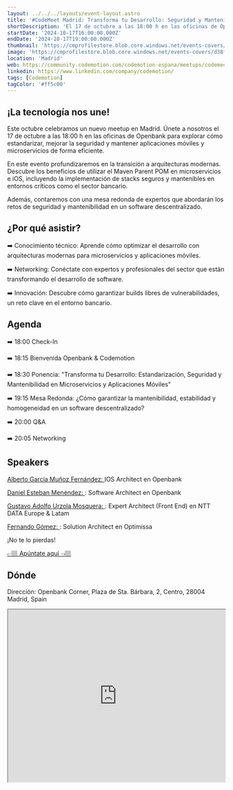 ```yaml
---
layout: ../../../layouts/event-layout.astro
title: '#CodeMeet Madrid: Transforma tu Desarrollo: Seguridad y Mantenibilidad en un Software Descentralizado'
shortDescription: 'El 17 de octubre a las 18:00 h en las oficinas de Openbank, únete a Codemotion para explorar cómo estandarizar, mejorar la seguridad y mantener aplicaciones móviles y microservicios de forma eficiente.'
startDate: '2024-10-17T16:00:00.000Z'
endDate: '2024-10-17T19:00:00.000Z'
thumbnail: 'https://cmprofilestore.blob.core.windows.net/events-covers/d38f1678-5905-47cd-9a09-b609bb362f89-1726757080-cover.png'
image: 'https://cmprofilestore.blob.core.windows.net/events-covers/d38f1678-5905-47cd-9a09-b609bb362f89-1726757080-cover.png'
location: 'Madrid'
web: https://community.codemotion.com/codemotion-espana/meetups/codemeet-madridtransforma-tu-desarrollo-seguridad-y-mantenibilidad-en-un-software-descentralizado
linkedin: https://www.linkedin.com/company/codemotion/
tags: [Codemotion]
tagColor: '#ff5c00'
---
```


## ¡La tecnología nos une!

Este octubre celebramos un nuevo meetup en Madrid. Únete a nosotros el 17 de octubre a las 18:00 h en las oficinas de Openbank para explorar cómo estandarizar, mejorar la seguridad y mantener aplicaciones móviles y microservicios de forma eficiente.

En este evento profundizaremos en la transición a arquitecturas modernas. Descubre los beneficios de utilizar el Maven Parent POM en microservicios e iOS, incluyendo la implementación de stacks seguros y mantenibles en entornos críticos como el sector bancario.

Además, contaremos con una mesa redonda de expertos que abordarán los retos de seguridad y mantenibilidad en un software descentralizado.

## ¿Por qué asistir?

➡️ Conocimiento técnico: Aprende cómo optimizar el desarrollo con arquitecturas modernas para microservicios y aplicaciones móviles.

➡️ Networking: Conéctate con expertos y profesionales del sector que están transformando el desarrollo de software.

➡️ Innovación: Descubre cómo garantizar builds libres de vulnerabilidades, un reto clave en el entorno bancario.

## Agenda

➡️ 18:00 Check-In

➡️ 18:15 Bienvenida Openbank & Codemotion

➡️ 18:30 Ponencia: &quot;Transforma tu Desarrollo: Estandarización, Seguridad y Mantenibilidad en Microservicios y Aplicaciones Móviles&quot;

➡️ 19:15 Mesa Redonda: ¿Cómo garantizar la mantenibilidad, estabilidad y homogeneidad en un software descentralizado?

➡️ 20:00 Q&A

➡️ 20:05 Networking

## Speakers

[Alberto García Muñoz Fernández: ](https://www.linkedin.com/in/alberto-garcia-munoz/?originalSubdomain=es)IOS Architect en Openbank

[Daniel Esteban Menéndez: ](https://www.linkedin.com/in/danielestebanmenendez/): Software Architect en Openbank

[Gustavo Adolfo Urzola Mosquera: ](https://www.linkedin.com/in/gustavo-adolfo-urzola-mosquera-9383b594/): Expert Architect (Front End) en NTT DATA Europe & Latam

[Fernando Gómez: ](https://www.linkedin.com/in/fernando-g%C3%B3mez-ab3b2513/): Solution Architect en Optimissa

¡No te lo pierdas!

[👉🏽 Apúntate aquí 👈🏽](https://forms.gle/6SyF9xuTNrwipiK77)

## Dónde

Dirección: Openbank Corner, Plaza de Sta. Bárbara, 2, Centro, 28004 Madrid, Spain

<iframe
  style="width: 100%; height: 400px;"
  height="400"
  allowfullscreen=""
  loading="lazy"
  referrerpolicy="no-referrer-when-downgrade"
  src="https://www.google.com/maps/embed?pb=!1m18!1m12!1m3!1d1123.293179716311!2d-3.6981956635916498!3d40.426920178120696!2m3!1f0!2f0!3f0!3m2!1i1024!2i768!4f13.1!3m3!1m2!1s0xd418f74173b16c3%3A0x8d371f55cfa65b9c!2sOpenbank%20Corner%20I%20Servicios%20Centrales!5e0!3m2!1sen!2sus!4v1727326609316!5m2!1sen!2sus"
  aria-label="Openbank Corner, Plaza de Sta. Bárbara, 2, Centro, 28004 Madrid, Spain"
></iframe>
